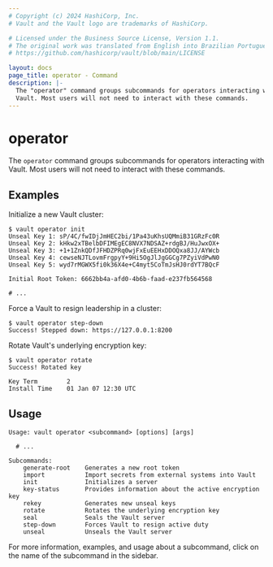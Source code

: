 ```yaml
---
# Copyright (c) 2024 HashiCorp, Inc.
# Vault and the Vault logo are trademarks of HashiCorp.

# Licensed under the Business Source License, Version 1.1.
# The original work was translated from English into Brazilian Portuguese.
# https://github.com/hashicorp/vault/blob/main/LICENSE

layout: docs
page_title: operator - Command
description: |-
  The "operator" command groups subcommands for operators interacting with
  Vault. Most users will not need to interact with these commands.
---
```


# operator

The `operator` command groups subcommands for operators interacting with Vault.
Most users will not need to interact with these commands.

## Examples

Initialize a new Vault cluster:

```shell-session
$ vault operator init
Unseal Key 1: sP/4C/fwIDjJmHEC2bi/1Pa43uKhsUQMmiB31GRzFc0R
Unseal Key 2: kHkw2xTBelbDFIMEgEC8NVX7NDSAZ+rdgBJ/HuJwxOX+
Unseal Key 3: +1+1ZnkQDfJFHDZPRq0wjFxEuEEHxDDOQxa8JJ/AYWcb
Unseal Key 4: cewseNJTLovmFrgpyY+9Hi5OgJlJgGGCg7PZyiVdPwN0
Unseal Key 5: wyd7rMGWX5fi0k36X4e+C4myt5CoTmJsHJ0rdYT7BQcF

Initial Root Token: 6662bb4a-afd0-4b6b-faad-e237fb564568

# ...
```

Force a Vault to resign leadership in a cluster:

```shell-session
$ vault operator step-down
Success! Stepped down: https://127.0.0.1:8200
```

Rotate Vault's underlying encryption key:

```shell-session
$ vault operator rotate
Success! Rotated key

Key Term        2
Install Time    01 Jan 07 12:30 UTC
```

## Usage

```text
Usage: vault operator <subcommand> [options] [args]

  # ...

Subcommands:
    generate-root    Generates a new root token
    import           Import secrets from external systems into Vault
    init             Initializes a server
    key-status       Provides information about the active encryption key
    rekey            Generates new unseal keys
    rotate           Rotates the underlying encryption key
    seal             Seals the Vault server
    step-down        Forces Vault to resign active duty
    unseal           Unseals the Vault server
```

For more information, examples, and usage about a subcommand, click on the name
of the subcommand in the sidebar.
